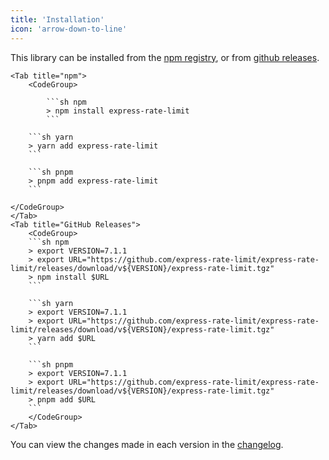 ```yaml
---
title: 'Installation'
icon: 'arrow-down-to-line'
---
```


This library can be installed from the
[npm registry](https://npm.im/express-rate-limit), or from
[github releases](https://github.com/express-rate-limit/express-rate-limit/releases).

<Tabs>

    <Tab title="npm">
    	<CodeGroup>

    		```sh npm
    		> npm install express-rate-limit
    		```

    	```sh yarn
    	> yarn add express-rate-limit
    	```

    	```sh pnpm
    	> pnpm add express-rate-limit
    	```

    </CodeGroup>
    </Tab>
    <Tab title="GitHub Releases">
    	<CodeGroup>
       	```sh npm
       	> export VERSION=7.1.1
       	> export URL="https://github.com/express-rate-limit/express-rate-limit/releases/download/v${VERSION}/express-rate-limit.tgz"
       	> npm install $URL
       	```

        ```sh yarn
        > export VERSION=7.1.1
        > export URL="https://github.com/express-rate-limit/express-rate-limit/releases/download/v${VERSION}/express-rate-limit.tgz"
        > yarn add $URL
        ```

        ```sh pnpm
        > export VERSION=7.1.1
        > export URL="https://github.com/express-rate-limit/express-rate-limit/releases/download/v${VERSION}/express-rate-limit.tgz"
        > pnpm add $URL
        ```
        </CodeGroup>
    </Tab>

</Tabs>

You can view the changes made in each version in the
[changelog](/docs/changelog.md).
